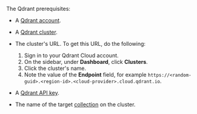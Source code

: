 The Qdrant prerequisites:

- A [Qdrant account](https://cloud.qdrant.io/login).
- A [Qdrant cluster](https://qdrant.tech/documentation/cloud/create-cluster/).
- The cluster's URL. To get this URL, do the following:

  1. Sign in to your Qdrant Cloud account.
  2. On the sidebar, under **Dashboard**, click **Clusters**.
  3. Click the cluster's name.
  4. Note the value of the **Endpoint** field, for example `https://<random-guid>.<region-id>.<cloud-provider>.cloud.qdrant.io`.

- A [Qdrant API key](https://qdrant.tech/documentation/cloud/authentication/#create-api-keys).
- The name of the target [collection](https://qdrant.tech/documentation/concepts/collections) on the cluster.